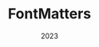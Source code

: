 ---
title: "FontMatters"
lede: "Developed a cGAN-based model for seamless translation of Japanese text in visual media to English**, preserving original style and font."
date: "2023"
link: "https://rchadha33.github.io/Group-35/"
repo: "https://github.com/rchadha33/Group-35"
publish: true
lang: "JavaScript"
---